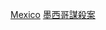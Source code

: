 {{Catnav|頁面分類|人物|各國人物|各國謀殺案受害者}}
{{Catnav|頁面分類|人物|逝世|特殊原因逝世者|謀殺受害者|各國謀殺案受害者}}
{{Catnav|頁面分類|社會|社會問題|犯罪|謀殺|謀殺受害者|各國謀殺案受害者}}
{{Catnav|頁面分類|社會|社會問題|犯罪|謀殺|各國謀殺案|墨西哥謀殺案}}
{{Catnav|頁面分類|社會科學|社會學|刑事學|犯罪|謀殺|各國謀殺案|墨西哥謀殺案}}
{{Catnav|頁面分類|社會科學|心理學|行為|犯罪|謀殺|各國謀殺案|墨西哥謀殺案}}

[[Category:各國謀殺案受害者|Mexico]]
[[Category:墨西哥謀殺案|]]